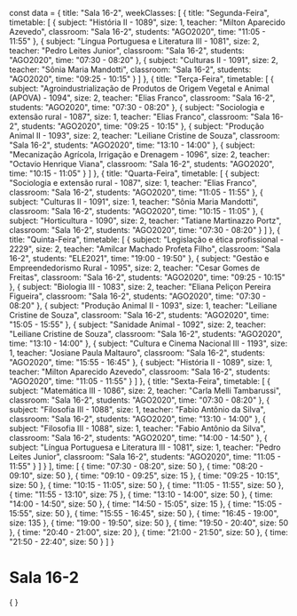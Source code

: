const data = {
  title: "Sala 16-2",
  weekClasses: [
    {
      title: "Segunda-Feira",
      timetable: [
        {
          subject: "História II - 1089",
          size: 1,
          teacher: "Milton Aparecido Azevedo",
          classroom: "Sala 16-2",
          students: "AGO2020",
          time: "11:05 - 11:55"
        },
        {
          subject: "Língua Portuguesa e Literatura III - 1081",
          size: 2,
          teacher: "Pedro Leites Junior",
          classroom: "Sala 16-2",
          students: "AGO2020",
          time: "07:30 - 08:20"
        },
        {
          subject: "Culturas II - 1091",
          size: 2,
          teacher: "Sônia Maria Mandotti",
          classroom: "Sala 16-2",
          students: "AGO2020",
          time: "09:25 - 10:15"
        }
      ]
    },
    {
      title: "Terça-Feira",
      timetable: [
        {
          subject: "Agroindustrialização de Produtos de Origem Vegetal e Animal (APOVA) - 1094",
          size: 2,
          teacher: "Elias Franco",
          classroom: "Sala 16-2",
          students: "AGO2020",
          time: "07:30 - 08:20"
        },
        {
          subject: "Sociologia e extensão rural - 1087",
          size: 1,
          teacher: "Elias Franco",
          classroom: "Sala 16-2",
          students: "AGO2020",
          time: "09:25 - 10:15"
        },
        {
          subject: "Produção Animal II - 1093",
          size: 2,
          teacher: "Leiliane Cristine de Souza",
          classroom: "Sala 16-2",
          students: "AGO2020",
          time: "13:10 - 14:00"
        },
        {
          subject: "Mecanização Agrícola, Irrigação e Drenagem - 1096",
          size: 2,
          teacher: "Octavio Henrique Viana",
          classroom: "Sala 16-2",
          students: "AGO2020",
          time: "10:15 - 11:05"
        }
      ]
    },
    {
      title: "Quarta-Feira",
      timetable: [
        {
          subject: "Sociologia e extensão rural - 1087",
          size: 1,
          teacher: "Elias Franco",
          classroom: "Sala 16-2",
          students: "AGO2020",
          time: "11:05 - 11:55"
        },
        {
          subject: "Culturas II - 1091",
          size: 1,
          teacher: "Sônia Maria Mandotti",
          classroom: "Sala 16-2",
          students: "AGO2020",
          time: "10:15 - 11:05"
        },
        {
          subject: "Horticultura - 1090",
          size: 2,
          teacher: "Tatiane Martinazzo Portz",
          classroom: "Sala 16-2",
          students: "AGO2020",
          time: "07:30 - 08:20"
        }
      ]
    },
    {
      title: "Quinta-Feira",
      timetable: [
        {
          subject: "Legislação e ética profissional - 2229",
          size: 2,
          teacher: "Amilcar Machado Profeta Filho",
          classroom: "Sala 16-2",
          students: "ELE2021",
          time: "19:00 - 19:50"
        },
        {
          subject: "Gestão e Empreendedorismo Rural - 1095",
          size: 2,
          teacher: "Cesar Gomes de Freitas",
          classroom: "Sala 16-2",
          students: "AGO2020",
          time: "09:25 - 10:15"
        },
        {
          subject: "Biologia III - 1083",
          size: 2,
          teacher: "Eliana Peliçon Pereira Figueira",
          classroom: "Sala 16-2",
          students: "AGO2020",
          time: "07:30 - 08:20"
        },
        {
          subject: "Produção Animal II - 1093",
          size: 1,
          teacher: "Leiliane Cristine de Souza",
          classroom: "Sala 16-2",
          students: "AGO2020",
          time: "15:05 - 15:55"
        },
        {
          subject: "Sanidade Animal - 1092",
          size: 2,
          teacher: "Leiliane Cristine de Souza",
          classroom: "Sala 16-2",
          students: "AGO2020",
          time: "13:10 - 14:00"
        },
        {
          subject: "Cultura e Cinema Nacional III - 1193",
          size: 1,
          teacher: "Josiane Paula Maltauro",
          classroom: "Sala 16-2",
          students: "AGO2020",
          time: "15:55 - 16:45"
        },
        {
          subject: "História II - 1089",
          size: 1,
          teacher: "Milton Aparecido Azevedo",
          classroom: "Sala 16-2",
          students: "AGO2020",
          time: "11:05 - 11:55"
        }
      ]
    },
    {
      title: "Sexta-Feira",
      timetable: [
        {
          subject: "Matemática III - 1086",
          size: 2,
          teacher: "Carla Melli Tambarussi",
          classroom: "Sala 16-2",
          students: "AGO2020",
          time: "07:30 - 08:20"
        },
        {
          subject: "Filosofia III - 1088",
          size: 1,
          teacher: "Fabio Antônio da Silva",
          classroom: "Sala 16-2",
          students: "AGO2020",
          time: "13:10 - 14:00"
        },
        {
          subject: "Filosofia III - 1088",
          size: 1,
          teacher: "Fabio Antônio da Silva",
          classroom: "Sala 16-2",
          students: "AGO2020",
          time: "14:00 - 14:50"
        },
        {
          subject: "Língua Portuguesa e Literatura III - 1081",
          size: 1,
          teacher: "Pedro Leites Junior",
          classroom: "Sala 16-2",
          students: "AGO2020",
          time: "11:05 - 11:55"
        }
      ]
    }
  ],
  time: [
    {
      time: "07:30 - 08:20",
      size: 50
    },
    {
      time: "08:20 - 09:10",
      size: 50
    },
    {
      time: "09:10 - 09:25",
      size: 15
    },
    {
      time: "09:25 - 10:15",
      size: 50
    },
    {
      time: "10:15 - 11:05",
      size: 50
    },
    {
      time: "11:05 - 11:55",
      size: 50
    },
    {
      time: "11:55 - 13:10",
      size: 75
    },
    {
      time: "13:10 - 14:00",
      size: 50
    },
    {
      time: "14:00 - 14:50",
      size: 50
    },
    {
      time: "14:50 - 15:05",
      size: 15
    },
    {
      time: "15:05 - 15:55",
      size: 50
    },
    {
      time: "15:55 - 16:45",
      size: 50
    },
    {
      time: "16:45 - 19:00",
      size: 135
    },
    {
      time: "19:00 - 19:50",
      size: 50
    },
    {
      time: "19:50 - 20:40",
      size: 50
    },
    {
      time: "20:40 - 21:00",
      size: 20
    },
    {
      time: "21:00 - 21:50",
      size: 50
    },
    {
      time: "21:50 - 22:40",
      size: 50
    }
  ]
}

# Sala 16-2

<div>
    {
        <Grid
            title={data.title} 
            weekClasses={data.weekClasses} 
            time={data.time}
        />
    }
</div>